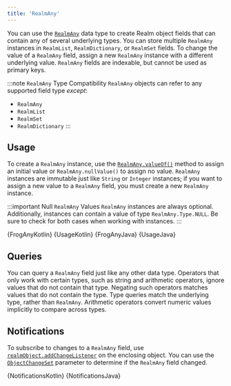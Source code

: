 ```yaml
---
title: 'RealmAny'
---
```



You can use the [`RealmAny`](https://docs.mongodb.com/realm-sdks/java/latest/io/realm/RealmAny.html)
data type to create Realm object fields that can contain any of several
underlying types. You can store multiple `RealmAny` instances in
`RealmList`, `RealmDictionary`, or `RealmSet` fields. To change
the value of a `RealmAny` field, assign a new `RealmAny` instance
with a different underlying value. `RealmAny` fields are indexable, but
cannot be used as primary keys.

:::note `RealmAny` Type Compatibility
`RealmAny` objects can refer to any supported field type *except*:

- `RealmAny`
- `RealmList`
- `RealmSet`
- `RealmDictionary`
:::

## Usage

To create a `RealmAny` instance, use the
[`RealmAny.valueOf()`](https://docs.mongodb.com/realm-sdks/java/latest/io/realm/RealmAny.html#valueOf-->)
method to assign an initial value or `RealmAny.nullValue()` to assign no
value. `RealmAny` instances are immutable just like `String` or
`Integer` instances; if you want to assign a new value to a
`RealmAny` field, you must create a new `RealmAny` instance.

:::important Null `RealmAny` Values
`RealmAny` instances are always optional. Additionally, instances
can contain a value of type `RealmAny.Type.NULL`. Be sure to check for
both cases when working with instances.
:::

<Tabs groupId="java-sdk-languages">
    <TabItem value="kotlin" label="Kotlin">
        <CodeBlock title="Realm Object" language="kotlin">{FrogAnyKotlin}</CodeBlock>
        <CodeBlock title="Usage" language="kotlin">{UsageKotlin}</CodeBlock>
    </TabItem>
    <TabItem value="java" label="Java">
        <CodeBlock title="Realm Object" language="java">{FrogAnyJava}</CodeBlock>
        <CodeBlock title="Usage" language="java">{UsageJava}</CodeBlock>
    </TabItem>
</Tabs>

## Queries

You can query a `RealmAny` field just like any other data type.
Operators that only work with certain types, such as string
and arithmetic operators, ignore values that do not contain that type.
Negating such operators matches values that do not contain the type.
Type queries match the underlying type, rather than `RealmAny`.
Arithmetic operators convert numeric values implicitly to compare
across types.

## Notifications

To subscribe to changes to a `RealmAny` field, use
[`realmObject.addChangeListener`](https://docs.mongodb.com/realm-sdks/java/latest/io/realm/RealmObject.html#addChangeListener-io.realm.RealmChangeListener-)
on the enclosing object. You can use the
[`ObjectChangeSet`](https://docs.mongodb.com/realm-sdks/java/latest/io/realm/ObjectChangeSet.html)
parameter to determine if the `RealmAny` field changed.

<Tabs groupId="java-sdk-languages">
    <TabItem value="kotlin" label="Kotlin">
        <CodeBlock language="kotlin">{NotificationsKotlin}</CodeBlock>
    </TabItem>
    <TabItem value="java" label="Java">
        <CodeBlock language="java">{NotificationsJava}</CodeBlock>
    </TabItem>
</Tabs>
